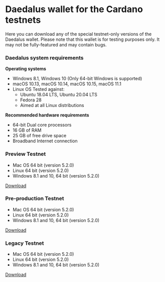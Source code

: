 # Daedalus wallet for the Cardano testnets

Here you can download any of the special testnet-only versions of the Daedalus wallet. Please note that this wallet is for testing purposes only. It may not be fully-featured and may contain bugs.

### Daedalus system requirements

**Operating systems**

* Windows 8.1, Windows 10 (Only 64-bit Windows is supported)
* macOS 10.13, macOS 10.14, macOS 10.15, macOS 11.1
* Linux OS Tested against:
  * Ubuntu 18.04 LTS, Ubuntu 20.04 LTS
  * Fedora 28
  * Aimed at all Linux distributions


**Recommended hardware requirements**

*   64-bit Dual core processors
*   16 GB of RAM
*   25 GB of free drive space
*   Broadband Internet connection

### Preview Testnet

*   Mac OS 64 bit (version 5.2.0)
*   Linux 64 bit (version 5.2.0)
*   Windows 8.1 and 10, 64 bit (version 5.2.0)

[Download](https://docs.cardano.org/cardano-testnet/daedalus-testnet)

### Pre-production Testnet

*   Mac OS 64 bit (version 5.2.0)
*   Linux 64 bit (version 5.2.0)
*   Windows 8.1 and 10, 64 bit (version 5.2.0)

[Download](https://docs.cardano.org/cardano-testnet/daedalus-testnet)

### Legacy Testnet

*   Mac OS 64 bit (version 5.2.0)
*   Linux 64 bit (version 5.2.0)
*   Windows 8.1 and 10, 64 bit (version 5.2.0)

[Download](https://docs.cardano.org/cardano-testnet/daedalus-testnet)
